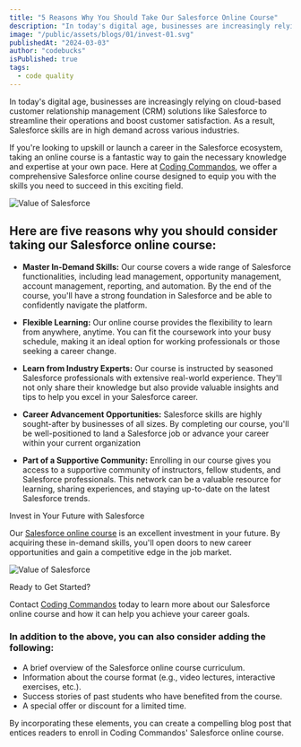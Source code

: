 ```yaml
---
title: "5 Reasons Why You Should Take Our Salesforce Online Course"
description: "In today's digital age, businesses are increasingly relying on cloud-based customer relationship management (CRM) solutions like Salesforce to streamline their operations and boost customer satisfaction. As a result, Salesforce skills are in high demand across various industries. "
image: "/public/assets/blogs/01/invest-01.svg"
publishedAt: "2024-03-03"
author: "codebucks"
isPublished: true
tags:
  - code quality
---
```


In today's digital age, businesses are increasingly relying on cloud-based customer relationship management (CRM) solutions like Salesforce to streamline their operations and boost customer satisfaction. As a result, Salesforce skills are in high demand across various industries.

If you're looking to upskill or launch a career in the Salesforce ecosystem, taking an online course is a fantastic way to gain the necessary knowledge and expertise at your own pace. Here at [Coding Commandos](https://codingcommando.in/), we offer a comprehensive Salesforce online course designed to equip you with the skills you need to succeed in this exciting field.

<Image src="/assets/blogs/01/invest-02.svg" alt="Value of Salesforce" />

## Here are five reasons why you should consider taking our Salesforce online course:

- **Master In-Demand Skills:** Our course covers a wide range of Salesforce functionalities, including lead management, opportunity management, account management, reporting, and automation. By the end of the course, you'll have a strong foundation in Salesforce and be able to confidently navigate the platform.

- **Flexible Learning:** Our online course provides the flexibility to learn from anywhere, anytime. You can fit the coursework into your busy schedule, making it an ideal option for working professionals or those seeking a career change.

- **Learn from Industry Experts:** Our course is instructed by seasoned Salesforce professionals with extensive real-world experience. They'll not only share their knowledge but also provide valuable insights and tips to help you excel in your Salesforce career.

- **Career Advancement Opportunities:** Salesforce skills are highly sought-after by businesses of all sizes. By completing our course, you'll be well-positioned to land a Salesforce job or advance your career within your current organization

- **Part of a Supportive Community:** Enrolling in our course gives you access to a supportive community of instructors, fellow students, and Salesforce professionals. This network can be a valuable resource for learning, sharing experiences, and staying up-to-date on the latest Salesforce trends.

Invest in Your Future with Salesforce

Our [Salesforce online course](https://codingcommando.in/) is an excellent investment in your future. By acquiring these in-demand skills, you'll open doors to new career opportunities and gain a competitive edge in the job market.

<Image src="/assets/blogs/01/invest-03.png" alt="Value of Salesforce" />

Ready to Get Started?

Contact [Coding Commandos](https://codingcommando.in/) today to learn more about our Salesforce online course and how it can help you achieve your career goals.

### In addition to the above, you can also consider adding the following:

- A brief overview of the Salesforce online course curriculum.
- Information about the course format (e.g., video lectures, interactive exercises, etc.).
- Success stories of past students who have benefited from the course.
- A special offer or discount for a limited time.

By incorporating these elements, you can create a compelling blog post that entices readers to enroll in Coding Commandos' Salesforce online course.
